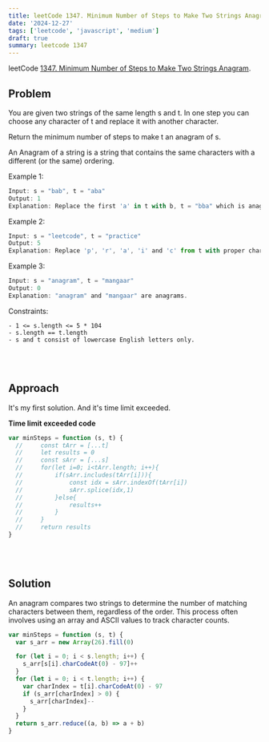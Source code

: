 ```yaml
---
title: leetCode 1347. Minimum Number of Steps to Make Two Strings Anagram
date: '2024-12-27'
tags: ['leetcode', 'javascript', 'medium']
draft: true
summary: leetcode 1347
---
```


leetCode [1347. Minimum Number of Steps to Make Two Strings Anagram](https://leetcode.com/problems/minimum-number-of-steps-to-make-two-strings-anagram/).

## Problem

You are given two strings of the same length s and t. In one step you can choose any character of t and replace it with another character.

Return the minimum number of steps to make t an anagram of s.

An Anagram of a string is a string that contains the same characters with a different (or the same) ordering.

Example 1:

```javascript
Input: s = "bab", t = "aba"
Output: 1
Explanation: Replace the first 'a' in t with b, t = "bba" which is anagram of s.
```

Example 2:

```javascript
Input: s = "leetcode", t = "practice"
Output: 5
Explanation: Replace 'p', 'r', 'a', 'i' and 'c' from t with proper characters to make t anagram of s.
```

Example 3:

```javascript
Input: s = "anagram", t = "mangaar"
Output: 0
Explanation: "anagram" and "mangaar" are anagrams.
```

Constraints:

```
- 1 <= s.length <= 5 * 104
- s.length == t.length
- s and t consist of lowercase English letters only.
```

<br></br>

## Approach

It's my first solution. And it's time limit exceeded.

**Time limit exceeded code**

```javascript
var minSteps = function (s, t) {
  //     const tArr = [...t]
  //     let results = 0
  //     const sArr = [...s]
  //     for(let i=0; i<tArr.length; i++){
  //         if(sArr.includes(tArr[i])){
  //             const idx = sArr.indexOf(tArr[i])
  //             sArr.splice(idx,1)
  //         }else{
  //             results++
  //         }
  //     }
  //     return results
}
```

<br></br>

## Solution

An anagram compares two strings to determine the number of matching characters between them, regardless of the order.
This process often involves using an array and ASCII values to track character counts.

```javascript
var minSteps = function (s, t) {
  var s_arr = new Array(26).fill(0)

  for (let i = 0; i < s.length; i++) {
    s_arr[s[i].charCodeAt(0) - 97]++
  }
  for (let i = 0; i < t.length; i++) {
    var charIndex = t[i].charCodeAt(0) - 97
    if (s_arr[charIndex] > 0) {
      s_arr[charIndex]--
    }
  }
  return s_arr.reduce((a, b) => a + b)
}
```

<br></br>
<br></br>
